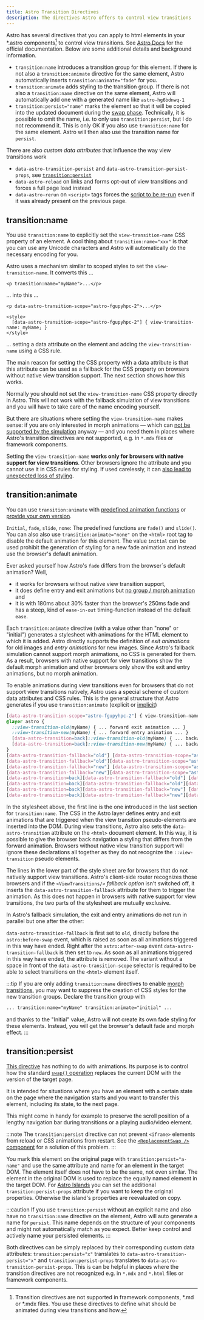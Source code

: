 ```yaml
---
title: Astro Transition Directives
description: The directives Astro offers to control view transitions
---
```

Astro has several  directives that you can apply to html elements in your *.astro components[^1] to control view transitions. See [Astro Docs](https://docs.astro.build/en/guides/view-transitions/#transition-directives) for the official documentation. Below are some additional details and background information.
[^1]: Transition directives are not supported in framework components, *.md or *.mdx files.
You use these directives to define what should be animated during view transitions and how.

* `transition:name` introduces a transition group for this element. If there is not also a `transition:animate` directive for the same element, Astro automatically inserts `transition:animate="fade"` for you.
* `transition:animate` adds styling to the transition group. If there is not also a `transition:name` directive on the same element, Astro will automatically add one with a generated name like `astro-hg6bdnwq-1`
* `transition:persist="name"` marks the element so that it will be copied into the updated document during the [swap phase](/jotter/astro/loader-swap/#swap). Technically, it is possible to omit the name, i.e. to only use `transition:persist`, but I do not recommend it. This is only OK if you also use `transition:name` for the same element. Astro will then also use the transition name for `persist`.

There are also _custom data attributes_ that influence the way view transitions work
* `data-astro-transition-persist` and `data-astro-transition-persist-props`, see [`transition:persist`](#transitionpersist)
* `data-astro-reload` on links and forms opt-out of view transitions and forces a full page load instead
* `data-astro-rerun` on `<script>` tags forces the [script to be re-run](/jotter/astro/scripts/#data-astro-rerun) even if it was already present on the previous page.


## transition:name

You use `transition:name` to explicitly set the `view-transition-name` CSS property of an element. A cool thing about `transition:name="xxx"` is that you can use any Unicode characters and Astro will automatically do the necessary encoding for you.

Astro uses a mechanism similar to scoped styles to set the `view-transition-name`. It converts this &hellip;

```astro title=Component.astro
<p transition:name="myName">...</p>
```
&hellip; into this &hellip;
```astro title=Component.astro
<p data-astro-transition-scope="astro-fgupyhpc-2">...</p>

<style>
  [data-astro-transition-scope="astro-fgupyhpc-2"] { view-transition-name: myName; }
</style>
```
&hellip; setting a data attribute on the element and adding the `view-transition-name` using a CSS rule.

The main reason for setting the CSS property with a data attribute is that this attribute can be used as a fallback for the CSS property on browsers without native view transition support. The next section shows how this works.

Normally you should not set the  `view-transition-name` CSS property directly in Astro. This will not work with the fallback simulation of view transitions and you will have to take care of the name encoding yourself.

But there are situations where setting the `view-transition-name` makes sense: if you are only interested in morph animations &mdash; which can [not be supported by the simulation](/jotter/astro/differences/#consequences-for-the-simulation) anyway &mdash; and you need them in places where Astro's transition directives are not supported, e.g. in `*.mdx` files or framework components.

Setting the `view-transition-name` **works only for browsers with native support for view transitions**. Other browsers ignore the attribute and you cannot use it in CSS rules for styling. If used carelessly, it can [also lead to unexpected loss of styling](/jotter/snippets/css-tricks-pitfalls/#ignored-style-rules).


## transition:animate

You can use `transition:animate` with [predefined animation functions](https://docs.astro.build/en/guides/view-transitions/#built-in-animation-directives) or [provide your own version](https://docs.astro.build/en/guides/view-transitions/#customizing-animations).

`Initial`, `fade`, `slide`, `none`: The predefined functions are `fade()` and `slide()`. You can also also use `transition:animate="none"` on the `<html>` root tag to disable the default animation for this element. The value `initial` can be used prohibit the generation of styling for a new fade animation and instead use the browser's default animation.

Ever asked yourself how Astro's `fade` differs from the browser`s default animation?
Well,
* it works for browsers without native view transition support,
* it does define entry and exit animations but [no group / morph animation]() and
* it is with 180ms about 30% faster than the browser's 250ms fade and has a steep, kind of `ease-in-out` timing-function instead of the default `ease`.

Each `transition:animate` directive (with a value other than "none" or "initial") generates a stylesheet with animations for the HTML element to which it is added. Astro directly supports the definition of _exit animations_ for old images and _entry animations_ for new images. Since Astro's fallback simulation cannot support morph animations, no CSS is generated for them. As a result, browsers with native support for view transitions show the default morph animation and other browsers only show the exit and entry animations, but no morph animation.

To enable animations during view transitions even for browsers that do not support view transitions natively, Astro uses a special scheme of custom data attributes and CSS rules. This is the general structure that Astro generates if you use `transition:animate` (explicit or [implicit](javascript:vtbotNavigate("#top","Astro%20automatically%20inserts%20transition:animate,for%20you")))

```css
[data-astro-transition-scope="astro-fgupyhpc-2"] { view-transition-name: myName; }
@layer astro {
  ::view-transition-old(myName) { ... forward exit animation ... }
  ::view-transition-new(myName) { ... forward entry animation ... }
  [data-astro-transition=back]::view-transition-old(myName) { ... backward exit animation ... }
  [data-astro-transition=back]::view-transition-new(myName) { ... backward entry animation ... }
}
[data-astro-transition-fallback="old"] [data-astro-transition-scope="astro-fgupyhpc-2"],
[data-astro-transition-fallback="old"][data-astro-transition-scope="astro-fgupyhpc-2"] { ... forward exit animation ... }
[data-astro-transition-fallback="new"] [data-astro-transition-scope="astro-fgupyhpc-2"],
[data-astro-transition-fallback="new"][data-astro-transition-scope="astro-fgupyhpc-2"] { ... forward entry animation ... }
[data-astro-transition=back][data-astro-transition-fallback="old"] [data-astro-transition-scope="astro-fgupyhpc-2"],
[data-astro-transition=back][data-astro-transition-fallback="old"][data-astro-transition-scope="astro-fgupyhpc-2"] { ... backward exit animation ... }
[data-astro-transition=back][data-astro-transition-fallback="new"] [data-astro-transition-scope="astro-fgupyhpc-2"],
[data-astro-transition=back][data-astro-transition-fallback="new"][data-astro-transition-scope="astro-fgupyhpc-2"] { ... backward entry animation ... }
```

In the stylesheet above, the first line is the one introduced in the last section for `transition:name`. The CSS in the Astro layer defines entry and exit animations that are triggered when the view transition pseudo-elements are inserted into the DOM. During view transitions, Astro also sets the `data-astro-transition` attribute on the `<html>` document element. In this way, it is possible to give the browser back navigation a styling that differs from the forward animation. Browsers without native view transition support will ignore these declarations all together as they do not recognize the `::view-transition` pseudo elements.

The lines in the lower part of the style sheet are for browsers that do not natively support view transitions. Astro's client-side router recognizes those browsers and if the `<ViewTransitions/>` _fallback option_ isn't switched off, it inserts the `data-astro-transition-fallback` attribute for them to trigger the animation. As this does not happen in browsers with native support for view transitions, the two parts of the stylesheet are mutually exclusive.

In Astro's fallback simulation, the exit and entry animations do not run in parallel but one after the other:

`data-astro-transition-fallback` is first set to `old`, directly before the `astro:before-swap` event, which is raised as soon as all animations triggered in this way have ended. Right after the `astro:after-swap` event `data-astro-transition-fallback` is then set to `new`. As soon as all animations triggered in this way have ended, the attribute is removed. The variant without a space in front of the `data-astro-transition-scope` selector is required to be able to select transitions on the `<html>` element itself.

:::tip
If you are only adding `transition:name` directives to enable [morph transitions](/jotter/api/#morph--group-animations), you may want to suppress the creation of CSS styles for the new transition groups. Declare the transition group with
```html
... transition:name="myName" transition:animate="initial" ...
```
and thanks to the "Initial" value, Astro will not create its own fade styling for these elements. Instead, you will get the browser's default fade and morph effect.
:::

## transition:persist


[This directive](https://docs.astro.build/en/guides/view-transitions/#maintaining-state) has nothing to do with animations. Its purpose is to control how the standard [`swap()` operation](/jotter/astro/loader-swap/#swap) replaces the current DOM with the version of the target page.

It is intended for situations where you have an element with a certain state on the page where the navigation starts and you want to transfer this element, including its state, to the next page.

This might come in handy for example to preserve the scroll position of a lengthy navigation bar during transitions or a playing audio/video element.

:::note
The `transition:persist` directive can not prevent `<iframe>` elements from reload or CSS animations from restart.
See the <a href="/library/ReplacementSwap/" data-astro-reload>`<ReplacementSwap />` component</a> for a solution of this problem.
:::

You mark this element on the original page with `transition:persist="a-name"` and use the same attribute and name for an element in the target DOM. The element itself does not have to be the same, not even similar. The element in the original DOM is used to replace the equally named element in the target DOM. For [Astro Islands](https://docs.astro.build/en/concepts/islands/) you can set the additional `transition:persist-props` attribute if you want to keep the original properties. Otherwise the island's properties are reevaluated on copy.

:::caution
If<a id="caution"/> you use `transition:persist` without an explicit name and also have no `transition:name` directive on the element, Astro will auto generate a name for `persist`. This name depends on the structure of your components and might not automatically match as you expect. Better keep control and actively name your persisted elements.
:::

Both directives can be simply replaced by their corresponding custom data attributes: `transition:persist="x"` translates to `data-astro-transition-persist="x"` and `transition:persist-props` translates to `data-astro-transition-persist-props`. This is can be helpful in places where the transition directives are not recognized e.g. in `*.mdx` and `*.html` files or framework components.

